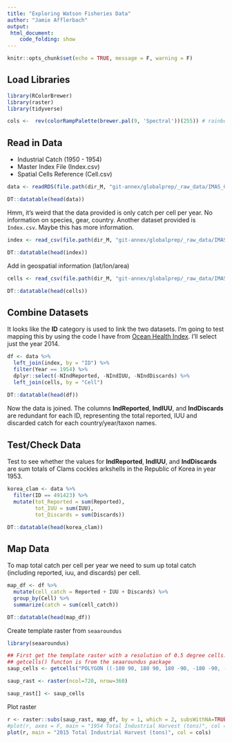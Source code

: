 ```yaml
---
title: "Exploring Watson Fisheries Data"
author: "Jamie Afflerbach"
output:
 html_document:
    code_folding: show
---
```


```r
knitr::opts_chunk$set(echo = TRUE, message = F, warning = F)
```

## Load Libraries
```r
library(RColorBrewer)
library(raster)
library(tidyverse)

cols <-  rev(colorRampPalette(brewer.pal(9, 'Spectral'))(255)) # rainbow color scheme
```

## Read in Data

* Industrial Catch (1950 - 1954)
* Master Index File (Index.csv)
* Spatial Cells Reference (Cell.csv)

```r
data <- readRDS(file.path(dir_M, "git-annex/globalprep/_raw_data/IMAS_GlobalFisheriesLandings/d2018/CatchInd_1950_1954.rds"))

DT::datatable(head(data))
```

Hmm, it's weird that the data provided is only catch per cell per year. No information on species, gear, country. Another dataset provided is `Index.csv`. Maybe this has more information.

```r
index <- read_csv(file.path(dir_M, "git-annex/globalprep/_raw_data/IMAS_GlobalFisheriesLandings/d2018/Index.csv"))

DT::datatable(head(index))
```

Add in geospatial information (lat/lon/area)

```r
cells <- read_csv(file.path(dir_M, "git-annex/globalprep/_raw_data/IMAS_GlobalFisheriesLandings/d2018/Cells.csv"))

DT::datatable(head(cells))
```


## Combine Datasets

It looks like the **ID** category is used to link the two datasets. I'm going to test mapping this by using the code I have from [Ocean Health Index](https://mazu.nceas.ucsb.edu/rstudio/files/github/ohiprep_v2018/globalprep/prs_fish/v2017/fishing_pressure_layers.html). I'll select just the year 2014.

```r
df <- data %>%
  left_join(index, by = "ID") %>%
  filter(Year == 1954) %>%
  dplyr::select(-NIndReported, -NIndIUU, -NIndDiscards) %>% 
  left_join(cells, by = "Cell")
  
DT::datatable(head(df))
```

Now the data is joined. The columns **IndReported**, **IndIUU**, and **IndDiscards** are redundant for each ID, representing the total reported, IUU and discarded catch for each country/year/taxon names.


## Test/Check Data

Test to see whether the values for **IndReported**, **IndIUU**, and **IndDiscards** are sum totals of Clams cockles arkshells in the Republic of Korea in year 1953.
```r
korea_clam <- data %>% 
  filter(ID == 491423) %>% 
  mutate(tot_Reported = sum(Reported),
         tot_IUU = sum(IUU),
         tot_Discards = sum(Discards))

DT::datatable(head(korea_clam))
```

## Map Data

To map total catch per cell per year we need to sum up total catch (including reported, iuu, and discards) per cell.

```r
map_df <- df %>%
  mutate(cell_catch = Reported + IUU + Discards) %>%
  group_by(Cell) %>%
  summarize(catch = sum(cell_catch))

DT::datatable(head(map_df))
```

Create template raster from `seaaroundus`
```r
library(seaaroundus)

## First get the template raster with a resolution of 0.5 degree cells.
## getcells() functon is from the seaaroundus package
saup_cells <- getcells("POLYGON ((-180 90, 180 90, 180 -90, -180 -90, -180 90))")

saup_rast <- raster(ncol=720, nrow=360)

saup_rast[] <- saup_cells
```

Plot raster
```r
r <- raster::subs(saup_rast, map_df, by = 1, which = 2, subsWithNA=TRUE) 
#plot(r, axes = F, main = "1954 Total Industrial Harvest (tons)", col = cols)
plot(r, main = "2015 Total Industrial Harvest (tons)", col = cols)
```

